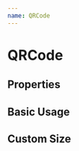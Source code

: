 ```yaml
---
name: QRCode
---
```




# QRCode

## Properties

<PropsTable of={QRCode} />

## Basic Usage

<Playground>
  <QRCode value='https://zel.network' />
</Playground>

## Custom Size

<Playground>
  <QRCode
    value='https://zel.network'
    size={500}
  />
</Playground>
